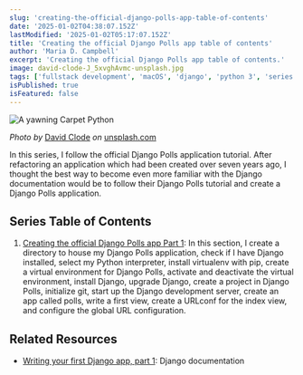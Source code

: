 ```yaml
---
slug: 'creating-the-official-django-polls-app-table-of-contents'
date: '2025-01-02T04:38:07.152Z'
lastModified: '2025-01-02T05:17:07.152Z'
title: 'Creating the official Django Polls app table of contents'
author: 'Maria D. Campbell'
excerpt: 'Creating the official Django Polls app table of contents.'
image: david-clode-J_5xvghAvmc-unsplash.jpg
tags: ['fullstack development', 'macOS', 'django', 'python 3', 'series']
isPublished: true
isFeatured: false
---
```


![A yawning Carpet Python](david-clode-J_5xvghAvmc-unsplash.jpg)

_Photo by_ [David Clode](https://unsplash.com/@davidclode) _on_
[unsplash.com](https://unsplash.com/photos/a-close-up-of-a-snake-on-a-rock-J_5xvghAvmc)

In this series, I follow the official Django Polls application tutorial. After
refactoring an application which had been created over seven years ago, I
thought the best way to become even more familiar with the Django documentation
would be to follow their Django Polls tutorial and create a Django Polls
application.

## Series Table of Contents

1. [Creating the official Django Polls app Part 1](/blog/creating-the-official-django-polls-app-part-1):
   In this section, I create a directory to house my Django Polls application,
   check if I have Django installed, select my Python interpreter, install
   virtualenv with pip, create a virtual environment for Django Polls, activate
   and deactivate the virtual environment, install Django, upgrade Django,
   create a project in Django Polls, initialize git, start up the Django
   development server, create an app called polls, write a first view, create a
   URLconf for the index view, and configure the global URL configuration.

## Related Resources

-   [Writing your first Django app, part 1](https://docs.djangoproject.com/en/5.1/intro/tutorial01/):
    Django documentation
